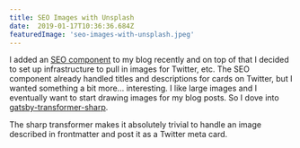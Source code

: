 ```yaml
---
title: SEO Images with Unsplash
date:  2019-01-17T10:36:36.684Z
featuredImage: 'seo-images-with-unsplash.jpeg'
---
```


I added an [SEO
component](https://www.gatsbyjs.org/docs/add-seo-component/) to my
blog recently and on top of that I decided to set up infrastructure to
pull in images for Twitter, etc. The SEO component already handled
titles and descriptions for cards on Twitter, but I wanted something a
bit more... interesting. I like large images and I eventually want to
start drawing images for my blog posts. So I dove into
[gatsby-transformer-sharp](https://www.npmjs.com/package/gatsby-transformer-sharp).

The sharp transformer makes it absolutely trivial to handle an image
described in frontmatter and post it as a Twitter meta card.
